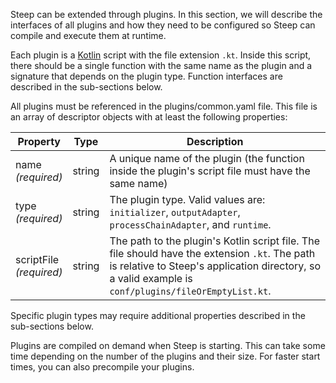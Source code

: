 
Steep can be extended through plugins. In this section, we will describe the
interfaces of all plugins and how they need to be configured so Steep can
compile and execute them at runtime.

Each plugin is a [Kotlin](https://kotlinlang.org/) script with the file
extension `.kt`. Inside this script, there should be a single function with
the same name as the plugin and a signature that depends on the plugin type.
Function interfaces are described in the sub-sections below.

All plugins must be referenced in the <ScrollLink href="#pluginscommonyaml">plugins/common.yaml</ScrollLink> file. This file is an array of descriptor objects with at least the following
properties:

| Property                    | Type   | Description
| --------------------------- | ------ | -----------
| name<br/>*(required)*       | string | A unique name of the plugin (the function inside the plugin's script file must have the same name)
| type<br/>*(required)*       | string | The plugin type. Valid values are: `initializer`, `outputAdapter`, `processChainAdapter`, and `runtime`.
| scriptFile<br/>*(required)* | string | The path to the plugin's Kotlin script file. The file should have the extension `.kt`. The path is relative to Steep's application directory, so a valid example is `conf/plugins/fileOrEmptyList.kt`.

Specific plugin types may require additional properties described in the
sub-sections below.

Plugins are compiled on demand when Steep is starting. This can take some time
depending on the number of the plugins and their size. For faster start times,
you can also <ScrollLink href="#precompiling-plugins">precompile your plugins</ScrollLink>.
